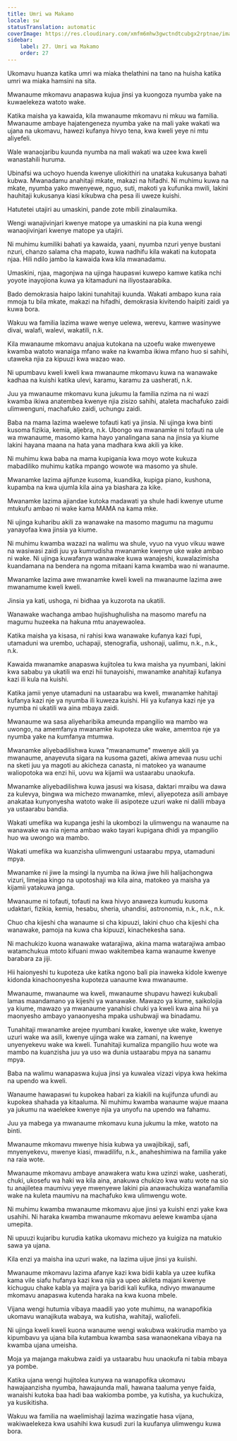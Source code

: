 ```yaml
---
title: Umri wa Makamo
locale: sw
statusTranslation: automatic
coverImage: https://res.cloudinary.com/xmfm6mhw3gwctndtcubgx2rptnae/image/upload/v1740337243/small_cover_educacion_fundamental_a051170f1c.webp
sidebar:
    label: 27. Umri wa Makamo
    order: 27
---
```

Ukomavu huanza katika umri wa miaka thelathini na tano na huisha katika umri wa miaka hamsini na sita.

Mwanaume mkomavu anapaswa kujua jinsi ya kuongoza nyumba yake na kuwaelekeza watoto wake.

Katika maisha ya kawaida, kila mwanaume mkomavu ni mkuu wa familia. Mwanaume ambaye hajatengeneza nyumba yake na mali yake wakati wa ujana na ukomavu, hawezi kufanya hivyo tena, kwa kweli yeye ni mtu aliyefeli.

Wale wanaojaribu kuunda nyumba na mali wakati wa uzee kwa kweli wanastahili huruma.

Ubinafsi wa uchoyo huenda kwenye uliokithiri na unataka kukusanya bahati kubwa. Mwanadamu anahitaji mkate, makazi na hifadhi. Ni muhimu kuwa na mkate, nyumba yako mwenyewe, nguo, suti, makoti ya kufunika mwili, lakini hauhitaji kukusanya kiasi kikubwa cha pesa ili uweze kuishi.

Hatutetei utajiri au umaskini, pande zote mbili zinalaumika.

Wengi wanajivinjari kwenye matope ya umaskini na pia kuna wengi wanaojivinjari kwenye matope ya utajiri.

Ni muhimu kumiliki bahati ya kawaida, yaani, nyumba nzuri yenye bustani nzuri, chanzo salama cha mapato, kuwa nadhifu kila wakati na kutopata njaa. Hili ndilo jambo la kawaida kwa kila mwanadamu.

Umaskini, njaa, magonjwa na ujinga haupaswi kuwepo kamwe katika nchi yoyote inayojiona kuwa ya kitamaduni na iliyostaarabika.

Bado demokrasia haipo lakini tunahitaji kuunda. Wakati ambapo kuna raia mmoja tu bila mkate, makazi na hifadhi, demokrasia kivitendo haipiti zaidi ya kuwa bora.

Wakuu wa familia lazima wawe wenye uelewa, werevu, kamwe wasinywe divai, walafi, walevi, wakatili, n.k.

Kila mwanaume mkomavu anajua kutokana na uzoefu wake mwenyewe kwamba watoto wanaiga mfano wake na kwamba ikiwa mfano huo si sahihi, utaweka njia za kipuuzi kwa wazao wao.

Ni upumbavu kweli kweli kwa mwanaume mkomavu kuwa na wanawake kadhaa na kuishi katika ulevi, karamu, karamu za uasherati, n.k.

Juu ya mwanaume mkomavu kuna jukumu la familia nzima na ni wazi kwamba ikiwa anatembea kwenye njia zisizo sahihi, ataleta machafuko zaidi ulimwenguni, machafuko zaidi, uchungu zaidi.

Baba na mama lazima waelewe tofauti kati ya jinsia. Ni ujinga kwa binti kusoma fizikia, kemia, aljebra, n.k. Ubongo wa mwanamke ni tofauti na ule wa mwanaume, masomo kama hayo yanalingana sana na jinsia ya kiume lakini hayana maana na hata yana madhara kwa akili ya kike.

Ni muhimu kwa baba na mama kupigania kwa moyo wote kukuza mabadiliko muhimu katika mpango wowote wa masomo ya shule.

Mwanamke lazima ajifunze kusoma, kuandika, kupiga piano, kushona, kupamba na kwa ujumla kila aina ya biashara za kike.

Mwanamke lazima ajiandae kutoka madawati ya shule hadi kwenye utume mtukufu ambao ni wake kama MAMA na kama mke.

Ni ujinga kuharibu akili za wanawake na masomo magumu na magumu yanayofaa kwa jinsia ya kiume.

Ni muhimu kwamba wazazi na walimu wa shule, vyuo na vyuo vikuu wawe na wasiwasi zaidi juu ya kumrudisha mwanamke kwenye uke wake ambao ni wake. Ni ujinga kuwafanya wanawake kuwa wanajeshi, kuwalazimisha kuandamana na bendera na ngoma mitaani kama kwamba wao ni wanaume.

Mwanamke lazima awe mwanamke kweli kweli na mwanaume lazima awe mwanamume kweli kweli.

Jinsia ya kati, ushoga, ni bidhaa ya kuzorota na ukatili.

Wanawake wachanga ambao hujishughulisha na masomo marefu na magumu huzeeka na hakuna mtu anayewaolea.

Katika maisha ya kisasa, ni rahisi kwa wanawake kufanya kazi fupi, utamaduni wa urembo, uchapaji, stenografia, ushonaji, ualimu, n.k., n.k., n.k.

Kawaida mwanamke anapaswa kujitolea tu kwa maisha ya nyumbani, lakini kwa sababu ya ukatili wa enzi hii tunayoishi, mwanamke anahitaji kufanya kazi ili kula na kuishi.

Katika jamii yenye utamaduni na ustaarabu wa kweli, mwanamke hahitaji kufanya kazi nje ya nyumba ili kuweza kuishi. Hii ya kufanya kazi nje ya nyumba ni ukatili wa aina mbaya zaidi.

Mwanaume wa sasa aliyeharibika ameunda mpangilio wa mambo wa uwongo, na amemfanya mwanamke kupoteza uke wake, amemtoa nje ya nyumba yake na kumfanya mtumwa.

Mwanamke aliyebadilishwa kuwa "mwanamume" mwenye akili ya mwanaume, anayevuta sigara na kusoma gazeti, akiwa amevaa nusu uchi na sketi juu ya magoti au akicheza canasta, ni matokeo ya wanaume waliopotoka wa enzi hii, uovu wa kijamii wa ustaarabu unaokufa.

Mwanamke aliyebadilishwa kuwa jasusi wa kisasa, daktari mraibu wa dawa za kulevya, bingwa wa michezo mwanamke, mlevi, aliyepoteza asili ambaye anakataa kunyonyesha watoto wake ili asipoteze uzuri wake ni dalili mbaya ya ustaarabu bandia.

Wakati umefika wa kupanga jeshi la ukombozi la ulimwengu na wanaume na wanawake wa nia njema ambao wako tayari kupigana dhidi ya mpangilio huo wa uwongo wa mambo.

Wakati umefika wa kuanzisha ulimwenguni ustaarabu mpya, utamaduni mpya.

Mwanamke ni jiwe la msingi la nyumba na ikiwa jiwe hili halijachongwa vizuri, limejaa kingo na upotoshaji wa kila aina, matokeo ya maisha ya kijamii yatakuwa janga.

Mwanaume ni tofauti, tofauti na kwa hivyo anaweza kumudu kusoma udaktari, fizikia, kemia, hesabu, sheria, uhandisi, astronomia, n.k., n.k., n.k.

Chuo cha kijeshi cha wanaume si cha kipuuzi, lakini chuo cha kijeshi cha wanawake, pamoja na kuwa cha kipuuzi, kinachekesha sana.

Ni machukizo kuona wanawake watarajiwa, akina mama watarajiwa ambao watamchukua mtoto kifuani mwao wakitembea kama wanaume kwenye barabara za jiji.

Hii haionyeshi tu kupoteza uke katika ngono bali pia inaweka kidole kwenye kidonda kinachoonyesha kupoteza uanaume kwa mwanaume.

Mwanaume, mwanaume wa kweli, mwanaume shupavu hawezi kukubali lamas maandamano ya kijeshi ya wanawake. Mawazo ya kiume, saikolojia ya kiume, mawazo ya mwanaume yanahisi chuki ya kweli kwa aina hii ya maonyesho ambayo yanaonyesha mpaka ushubwaji wa binadamu.

Tunahitaji mwanamke arejee nyumbani kwake, kwenye uke wake, kwenye uzuri wake wa asili, kwenye ujinga wake wa zamani, na kwenye unyenyekevu wake wa kweli. Tunahitaji kumaliza mpangilio huu wote wa mambo na kuanzisha juu ya uso wa dunia ustaarabu mpya na sanamu mpya.

Baba na walimu wanapaswa kujua jinsi ya kuwalea vizazi vipya kwa hekima na upendo wa kweli.

Wanaume hawapaswi tu kupokea habari za kiakili na kujifunza ufundi au kupokea shahada ya kitaaluma. Ni muhimu kwamba wanaume wajue maana ya jukumu na waelekee kwenye njia ya unyofu na upendo wa fahamu.

Juu ya mabega ya mwanaume mkomavu kuna jukumu la mke, watoto na binti.

Mwanaume mkomavu mwenye hisia kubwa ya uwajibikaji, safi, mnyenyekevu, mwenye kiasi, mwadilifu, n.k., anaheshimiwa na familia yake na raia wote.

Mwanaume mkomavu ambaye anawakera watu kwa uzinzi wake, uasherati, chuki, ukosefu wa haki wa kila aina, anakuwa chukizo kwa watu wote na sio tu anajiletea maumivu yeye mwenyewe lakini pia anawachukiza wanafamilia wake na kuleta maumivu na machafuko kwa ulimwengu wote.

Ni muhimu kwamba mwanaume mkomavu ajue jinsi ya kuishi enzi yake kwa usahihi. Ni haraka kwamba mwanaume mkomavu aelewe kwamba ujana umepita.

Ni upuuzi kujaribu kurudia katika ukomavu michezo ya kuigiza na matukio sawa ya ujana.

Kila enzi ya maisha ina uzuri wake, na lazima uijue jinsi ya kuiishi.

Mwanaume mkomavu lazima afanye kazi kwa bidii kabla ya uzee kufika kama vile siafu hufanya kazi kwa njia ya upeo akileta majani kwenye kichuguu chake kabla ya majira ya baridi kali kufika, ndivyo mwanaume mkomavu anapaswa kutenda haraka na kwa kuona mbele.

Vijana wengi hutumia vibaya maadili yao yote muhimu, na wanapofikia ukomavu wanajikuta wabaya, wa kutisha, wahitaji, waliofeli.

Ni ujinga kweli kweli kuona wanaume wengi wakubwa wakirudia mambo ya kipumbavu ya ujana bila kutambua kwamba sasa wanaonekana vibaya na kwamba ujana umeisha.

Moja ya majanga makubwa zaidi ya ustaarabu huu unaokufa ni tabia mbaya ya pombe.

Katika ujana wengi hujitolea kunywa na wanapofika ukomavu hawajaanzisha nyumba, hawajaunda mali, hawana taaluma yenye faida, wanaishi kutoka baa hadi baa wakiomba pombe, ya kutisha, ya kuchukiza, ya kusikitisha.

Wakuu wa familia na waelimishaji lazima wazingatie hasa vijana, wakiwaelekeza kwa usahihi kwa kusudi zuri la kuufanya ulimwengu kuwa bora.

